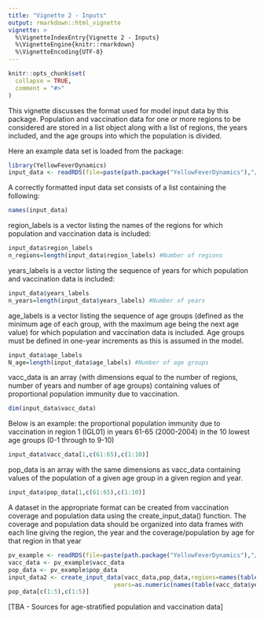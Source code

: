 ```yaml
---
title: "Vignette 2 - Inputs"
output: rmarkdown::html_vignette
vignette: >
  %\VignetteIndexEntry{Vignette 2 - Inputs}
  %\VignetteEngine{knitr::rmarkdown}
  %\VignetteEncoding{UTF-8}
---
```


```r
knitr::opts_chunk$set(
  collapse = TRUE,
  comment = "#>"
)
```

This vignette discusses the format used for model input data by this package. Population and vaccination data for one or more regions to be considered are stored in a list object along with a list of regions, the years included, and the age groups into which the population is divided. 

Here an example data set is loaded from the package:

```r
library(YellowFeverDynamics)
input_data <- readRDS(file=paste(path.package("YellowFeverDynamics"),"/exdata/input_data_example.Rds",sep=""))
```

A correctly formatted input data set consists of a list containing the following:

```r
names(input_data)
```
region_labels is a vector listing the names of the regions for which population and vaccination data is included:

```r
input_data$region_labels
n_regions=length(input_data$region_labels) #Number of regions
```
years_labels is a vector listing the sequence of years for which population and vaccination data is included:

```r
input_data$years_labels
n_years=length(input_data$years_labels) #Number of years
```

age_labels is a vector listing the sequence of age groups (defined as the minimum age of each group, with the maximum age being the next age value) for which population and vaccination data is included. Age groups must be defined in one-year increments as this is assumed in the model.

```r
input_data$age_labels
N_age=length(input_data$age_labels) #Number of age groups
```

vacc_data is an array (with dimensions equal to the number of regions, number of years and number of age groups) containing values of proportional population immunity due to vaccination.

```r
dim(input_data$vacc_data)
```

Below is an example: the proportional population immunity due to vaccination in region 1 (IGL01) in years 61-65 (2000-2004) in the 10 lowest age groups (0-1 through to 9-10)

```r
input_data$vacc_data[1,c(61:65),c(1:10)]
```

pop_data is an array with the same dimensions as vacc_data containing values of the population of a given age group in a given region and year.

```r
input_data$pop_data[1,c(61:65),c(1:10)]
```

A dataset in the appropriate format can be created from vaccination coverage and population data using the create_input_data() function. The coverage and population data should be organized into data frames with each line giving the region, the year and the coverage/population by age for that region in that year

```r
pv_example <- readRDS(file=paste(path.package("YellowFeverDynamics"),"/exdata/pop_vacc_data_example.Rds",sep=""))
vacc_data <- pv_example$vacc_data
pop_data <- pv_example$pop_data
input_data2 <- create_input_data(vacc_data,pop_data,regions=names(table(vacc_data$region)),
                              years=as.numeric(names(table(vacc_data$year))))
pop_data[c(1:5),c(1:5)]
```

[TBA - Sources for age-stratified population and vaccination data]
